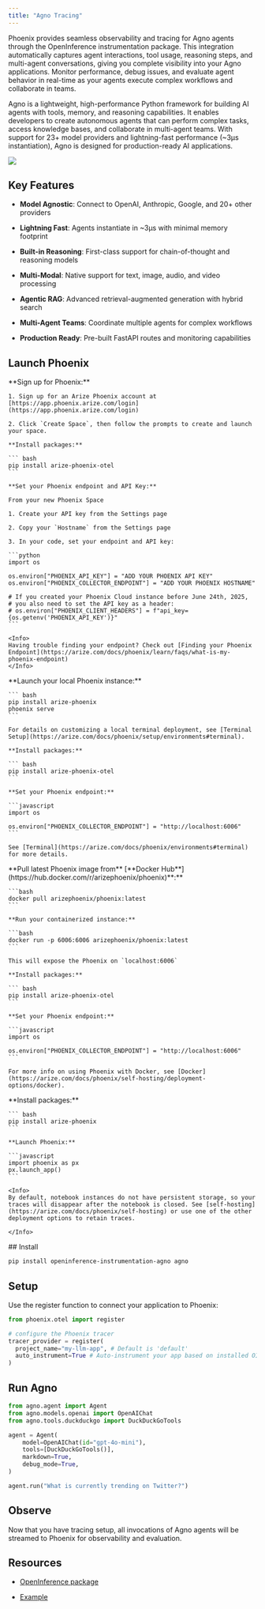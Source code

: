 ```yaml
---
title: "Agno Tracing"
---
```


Phoenix provides seamless observability and tracing for Agno agents through the OpenInference instrumentation package. This integration automatically captures agent interactions, tool usage, reasoning steps, and multi-agent conversations, giving you complete visibility into your Agno applications. Monitor performance, debug issues, and evaluate agent behavior in real-time as your agents execute complex workflows and collaborate in teams.

Agno is a lightweight, high-performance Python framework for building AI agents with tools, memory, and reasoning capabilities. It enables developers to create autonomous agents that can perform complex tasks, access knowledge bases, and collaborate in multi-agent teams. With support for 23+ model providers and lightning-fast performance (\~3μs instantiation), Agno is designed for production-ready AI applications.
<Frame caption="Agno Traces in Phoenix">
  <img src="/images/agno-example-trace.png" />
</Frame>

## Key Features

* **Model Agnostic**: Connect to OpenAI, Anthropic, Google, and 20+ other providers

* **Lightning Fast**: Agents instantiate in \~3μs with minimal memory footprint

* **Built-in Reasoning**: First-class support for chain-of-thought and reasoning models

* **Multi-Modal**: Native support for text, image, audio, and video processing

* **Agentic RAG**: Advanced retrieval-augmented generation with hybrid search

* **Multi-Agent Teams**: Coordinate multiple agents for complex workflows

* **Production Ready**: Pre-built FastAPI routes and monitoring capabilities

## Launch Phoenix

<Tabs>
  <Tab title="Phoenix Cloud">
    **Sign up for Phoenix:**

    1. Sign up for an Arize Phoenix account at [https://app.phoenix.arize.com/login](https://app.phoenix.arize.com/login)

    2. Click `Create Space`, then follow the prompts to create and launch your space.

    **Install packages:**

    ``` bash
    pip install arize-phoenix-otel
    ```

    **Set your Phoenix endpoint and API Key:**

    From your new Phoenix Space

    1. Create your API key from the Settings page

    2. Copy your `Hostname` from the Settings page

    3. In your code, set your endpoint and API key:

    ```python
    import os

    os.environ["PHOENIX_API_KEY"] = "ADD YOUR PHOENIX API KEY"
    os.environ["PHOENIX_COLLECTOR_ENDPOINT"] = "ADD YOUR PHOENIX HOSTNAME"

    # If you created your Phoenix Cloud instance before June 24th, 2025,
    # you also need to set the API key as a header:
    # os.environ["PHOENIX_CLIENT_HEADERS"] = f"api_key={os.getenv('PHOENIX_API_KEY')}"
    ```

    <Info>
    Having trouble finding your endpoint? Check out [Finding your Phoenix Endpoint](https://arize.com/docs/phoenix/learn/faqs/what-is-my-phoenix-endpoint)
    </Info>
  </Tab>
  <Tab title="Command Line">
    **Launch your local Phoenix instance:**

    ``` bash
    pip install arize-phoenix
    phoenix serve
    ```

    For details on customizing a local terminal deployment, see [Terminal Setup](https://arize.com/docs/phoenix/setup/environments#terminal).

    **Install packages:**

    ``` bash
    pip install arize-phoenix-otel
    ```

    **Set your Phoenix endpoint:**

    ```javascript
    import os

    os.environ["PHOENIX_COLLECTOR_ENDPOINT"] = "http://localhost:6006"
    ```

    See [Terminal](https://arize.com/docs/phoenix/environments#terminal) for more details.
  </Tab>
  <Tab title="Docker">
    **Pull latest Phoenix image from** [**Docker Hub**](https://hub.docker.com/r/arizephoenix/phoenix)**:**

    ```bash
    docker pull arizephoenix/phoenix:latest
    ```

    **Run your containerized instance:**

    ```bash
    docker run -p 6006:6006 arizephoenix/phoenix:latest
    ```

    This will expose the Phoenix on `localhost:6006`

    **Install packages:**

    ``` bash
    pip install arize-phoenix-otel
    ```

    **Set your Phoenix endpoint:**

    ```javascript
    import os

    os.environ["PHOENIX_COLLECTOR_ENDPOINT"] = "http://localhost:6006"
    ```

    For more info on using Phoenix with Docker, see [Docker](https://arize.com/docs/phoenix/self-hosting/deployment-options/docker).
  </Tab>
    <Tab title="Notebook">
    **Install packages:**

    ``` bash
    pip install arize-phoenix
    ```

    **Launch Phoenix:**

    ```javascript
    import phoenix as px
    px.launch_app()
    ```

    <Info>
    By default, notebook instances do not have persistent storage, so your traces will disappear after the notebook is closed. See [self-hosting](https://arize.com/docs/phoenix/self-hosting) or use one of the other deployment options to retain traces.

    </Info>
  </Tab>
</Tabs>
## Install

```bash
pip install openinference-instrumentation-agno agno
```

## Setup

Use the register function to connect your application to Phoenix:

```python
from phoenix.otel import register

# configure the Phoenix tracer
tracer_provider = register(
  project_name="my-llm-app", # Default is 'default'
  auto_instrument=True # Auto-instrument your app based on installed OI dependencies
)
```

## Run Agno

```python
from agno.agent import Agent
from agno.models.openai import OpenAIChat
from agno.tools.duckduckgo import DuckDuckGoTools

agent = Agent(
    model=OpenAIChat(id="gpt-4o-mini"),
    tools=[DuckDuckGoTools()],
    markdown=True,
    debug_mode=True,
)

agent.run("What is currently trending on Twitter?")
```

## Observe

Now that you have tracing setup, all invocations of Agno agents will be streamed to Phoenix for observability and evaluation.

## Resources

* [OpenInference package](https://pypi.org/project/openinference-instrumentation-agno/)

* [Example](https://github.com/Arize-ai/openinference/tree/main/python/instrumentation/openinference-instrumentation-agno)


